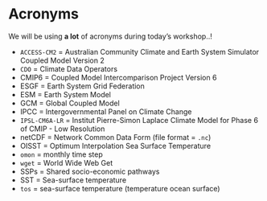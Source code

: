 # Acronyms {.unnumbered}

We will be using **a lot** of acronyms during today's workshop..!

-   `ACCESS-CM2` = Australian Community Climate and Earth System Simulator Coupled Model Version 2
-   `CDO` = Climate Data Operators
-   CMIP6 = Coupled Model Intercomparison Project Version 6
-   ESGF = Earth System Grid Federation
-   ESM = Earth System Model
-   GCM = Global Coupled Model
-   IPCC = Intergovernmental Panel on Climate Change
-   `IPSL-CM6A-LR` = Institut Pierre-Simon Laplace Climate Model for Phase 6 of CMIP - Low Resolution
-   netCDF = Network Common Data Form (file format = `.nc`)
-   OISST = Optimum Interpolation Sea Surface Temperature
-   `omon` = monthly time step
-   `wget` = World Wide Web Get
-   SSPs = Shared socio-economic pathways
-   SST = Sea-surface temperature
-   `tos` = sea-surface temperature (temperature ocean surface)
